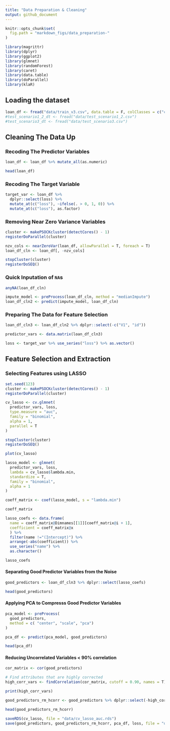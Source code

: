 ```yaml
---
title: "Data Preparation & Cleaning"
output: github_document
---
```


```r
knitr::opts_chunk$set(
  fig.path = "markdown_figs/data_preparation-"
)
```

```r
library(magrittr)
library(dplyr)
library(ggplot2)
library(glmnet)
library(randomForest)
library(caret)
library(data.table)
library(doParallel)
library(klaR)
```

## Loading the dataset

```r
loan_df <- fread("data/train_v3.csv", data.table = F, colClasses = c("character"))
#test_scenario1_2_dt <- fread("data/test_scenario1_2.csv")
#test_scenario3_dt <- fread("data/test_scenario3.csv")
```

## Cleaning The Data Up

### Recoding The Predictor Variables

```r
loan_df <- loan_df %>% mutate_all(as.numeric)
```

```r
head(loan_df)
```

### Recoding The Target Variable

```r
target_var <- loan_df %>%
  dplyr::select(loss) %>%
  mutate_at(c("loss"), ~ifelse(. > 0, 1, 0)) %>%
  mutate_at(c("loss"), as.factor)
```

### Removing Near Zero Variance Variables

```r
cluster <- makePSOCKcluster(detectCores() - 1)
registerDoParallel(cluster)

nzv_cols <- nearZeroVar(loan_df, allowParallel = T, foreach = T)
loan_df_cln <- loan_df[, -nzv_cols]

stopCluster(cluster)
registerDoSEQ()
```

### Quick Inputation of `NA`s

```r
anyNA(loan_df_cln)
```

```r
impute_model <- preProcess(loan_df_cln, method = "medianImpute")
loan_df_cln2 <- predict(impute_model, loan_df_cln)
```

### Preparing The Data for Feature Selection

```r
loan_df_cln3 <- loan_df_cln2 %>% dplyr::select(-c("V1", "id"))

predictor_vars <- data.matrix(loan_df_cln3)

loss <- target_var %>% use_series("loss") %>% as.vector()
```

## Feature Selection and Extraction

### Selecting Features using LASSO

```r
set.seed(123)
cluster <- makePSOCKcluster(detectCores() - 1)
registerDoParallel(cluster)

cv_lasso <- cv.glmnet(
  predictor_vars, loss,
  type.measure = "auc",
  family = "binomial",
  alpha = 1,
  parallel = T
)

stopCluster(cluster)
registerDoSEQ()
```

```r
plot(cv_lasso)
```

```r
lasso_model <- glmnet(
  predictor_vars, loss,
  lambda = cv_lasso$lambda.min,
  standardize = T,
  family = "binomial",
  alpha = 1
)
```

```r
coeff_matrix <- coef(lasso_model, s = "lambda.min")

coeff_matrix
```

```r
lasso_coefs <- data.frame(
  name = coeff_matrix@Dimnames[[1]][coeff_matrix@i + 1],
  coefficient = coeff_matrix@x
  ) %>%
  filter(name !="(Intercept)") %>%
  arrange(-abs(coefficient)) %>%
  use_series("name") %>%
  as.character()

lasso_coefs
```

#### Separating Good Predictor Variables from the Noise

```r
good_predictors <- loan_df_cln3 %>% dplyr::select(lasso_coefs)

head(good_predictors)
```

#### Applying PCA to Compresss Good Predictor Variables

```r
pca_model <- preProcess(
  good_predictors,
  method = c( "center", "scale", "pca")
)

pca_df <- predict(pca_model, good_predictors)

head(pca_df)
```

#### Reducing Uncorrelated Variables < 90% correlation

```r
cor_matrix <- cor(good_predictors)

# Find attributes that are highly corrected
high_corr_vars <- findCorrelation(cor_matrix, cutoff = 0.90, names = T)

print(high_corr_vars)
```

```r
good_predictors_rm_hcorr <- good_predictors %>% dplyr::select(-high_corr_vars)

head(good_predictors_rm_hcorr)
```


```r
saveRDS(cv_lasso, file = "data/cv_lasso_auc.rds")
save(good_predictors, good_predictors_rm_hcorr, pca_df, loss, file = "data/data_preparation-v2.RData")
```

